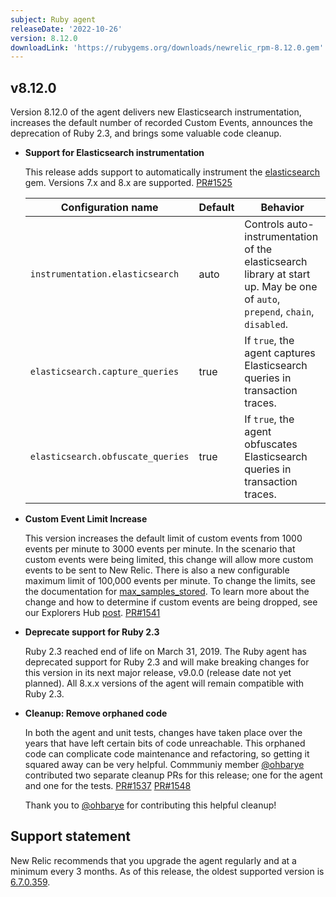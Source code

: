 ```yaml
---
subject: Ruby agent
releaseDate: '2022-10-26'
version: 8.12.0
downloadLink: 'https://rubygems.org/downloads/newrelic_rpm-8.12.0.gem'
---
```


  ## v8.12.0

  Version 8.12.0 of the agent delivers new Elasticsearch instrumentation, increases the default number of recorded Custom Events, announces the deprecation of Ruby 2.3, and brings some valuable code cleanup.

  * **Support for Elasticsearch instrumentation**

    This release adds support to automatically instrument the [elasticsearch](https://rubygems.org/gems/elasticsearch) gem. Versions 7.x and 8.x are supported. [PR#1525](https://github.com/newrelic/newrelic-ruby-agent/pull/1525)

    | Configuration name | Default | Behavior |
    | ----------- | ----------- |----------- |
    | `instrumentation.elasticsearch` | auto | Controls auto-instrumentation of the elasticsearch library at start up. May be one of `auto`, `prepend`, `chain`, `disabled`. |
    | `elasticsearch.capture_queries` | true | If `true`, the agent captures Elasticsearch queries in transaction traces. |
    | `elasticsearch.obfuscate_queries` | true |  If `true`, the agent obfuscates Elasticsearch queries in transaction traces. |

  * **Custom Event Limit Increase**

    This version increases the default limit of custom events from 1000 events per minute to 3000 events per minute. In the scenario that custom events were being limited, this change will allow more custom events to be sent to New Relic. There is also a new configurable maximum limit of 100,000 events per minute. To change the limits, see the documentation for [max_samples_stored](https://docs.newrelic.com/docs/apm/agents/ruby-agent/configuration/ruby-agent-configuration/#custom_insights_events-max_samples_stored). To learn more about the change and how to determine if custom events are being dropped, see our Explorers Hub [post](https://discuss.newrelic.com/t/send-more-custom-events-with-the-latest-apm-agents/190497). [PR#1541](https://github.com/newrelic/newrelic-ruby-agent/pull/1541)

  * **Deprecate support for Ruby 2.3**

    Ruby 2.3 reached end of life on March 31, 2019. The Ruby agent has deprecated support for Ruby 2.3 and will make breaking changes for this version in its next major release, v9.0.0 (release date not yet planned). All 8.x.x versions of the agent will remain compatible with Ruby 2.3.

  * **Cleanup: Remove orphaned code**

    In both the agent and unit tests, changes have taken place over the years that have left certain bits of code unreachable. This orphaned code can complicate code maintenance and refactoring, so getting it squared away can be very helpful. Commmuniy member [@ohbarye](https://github.com/ohbarye) contributed two separate cleanup PRs for this release; one for the agent and one for the tests. [PR#1537](https://github.com/newrelic/newrelic-ruby-agent/pull/1537) [PR#1548](https://github.com/newrelic/newrelic-ruby-agent/pull/1548)

    Thank you to [@ohbarye](https://github.com/ohbarye) for contributing this helpful cleanup!


## Support statement

New Relic recommends that you upgrade the agent regularly and at a minimum every 3 months. As of this release, the oldest supported version is [6.7.0.359](https://docs.newrelic.com/docs/release-notes/agent-release-notes/ruby-release-notes/ruby-agent-670359).
